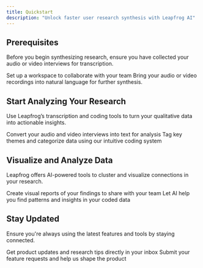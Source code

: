 ```yaml
---
title: Quickstart
description: "Unlock faster user research synthesis with Leapfrog AI"
---
```


## Prerequisites

Before you begin synthesizing research, ensure you have collected your audio or video interviews for transcription.

<CardGroup cols={2}>
  <Card title="Create a Workspace" icon="folder-open" href="/basics/workspaces">
    Set up a workspace to collaborate with your team
  </Card>
  <Card
    title="Transcribe clips"
    icon="waveform-lines"
    href="/basics/transcribing-interviews"
  >
    Bring your audio or video recordings into natural language for further
    synthesis.
  </Card>
</CardGroup>

## Start Analyzing Your Research

Use Leapfrog’s transcription and coding tools to turn your qualitative data into actionable insights.

<CardGroup cols={2}>
  <Card
    title="Transcribe Interviews"
    icon="microphone"
    href="/basics/transcribing-interviews"
  >
    Convert your audio and video interviews into text for analysis
  </Card>
  <Card title="Quotes and Tags" icon="tags" href="/basics/quotes-and-tags">
    Tag key themes and categorize data using our intuitive coding system
  </Card>
</CardGroup>

## Visualize and Analyze Data

Leapfrog offers AI-powered tools to cluster and visualize connections in your research.

<CardGroup cols={2}>
  <Card title="Canvas" icon="note-sticky" href="/basics/canvas">
    Create visual reports of your findings to share with your team
  </Card>
  <Card
    title="AI-led research synthesis"
    icon="circle-nodes"
    href="/basics/synthesis"
  >
    Let AI help you find patterns and insights in your coded data
  </Card>
</CardGroup>

## Stay Updated

Ensure you're always using the latest features and tools by staying connected.

<CardGroup cols={2}>
  <Card
    title="Join our Slack Community"
    icon="slack"
    href="https://leapfrogapp.slack.com/ssb/redirect#/shared-invite/email"
  >
    Get product updates and research tips directly in your inbox
  </Card>
  <Card
    title="Feature Requests"
    icon="lightbulb"
    href="https://leapfrogapp.canny.io/feedback"
  >
    Submit your feature requests and help us shape the product
  </Card>
</CardGroup>
